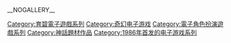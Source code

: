 {{Cat more}}

{{DEFAULTSORT:Might and Magic}}
[[Category:育碧電子遊戲系列|Category:育碧電子遊戲系列]]
[[Category:奇幻电子游戏|Category:奇幻电子游戏]]
[[Category:電子角色扮演遊戲系列|Category:電子角色扮演遊戲系列]]
[[Category:神話題材作品|Category:神話題材作品]]
[[Category:1986年首发的电子游戏系列|Category:1986年首发的电子游戏系列]]

__NOGALLERY__